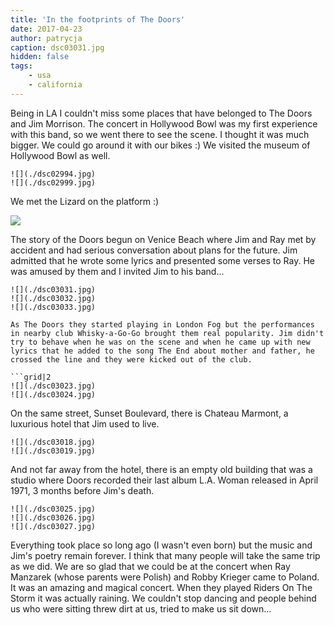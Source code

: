 ```yaml
---
title: 'In the footprints of The Doors'
date: 2017-04-23
author: patrycja
caption: dsc03031.jpg
hidden: false
tags: 
    - usa
    - california
---
```


Being in LA I couldn't miss some places that have belonged to The Doors and Jim Morrison.
The concert in Hollywood Bowl was my first experience with this band, so we went there to see the scene. I thought it was much bigger. We could go around it with our bikes :) We visited the museum of Hollywood Bowl as well.

```grid|2
![](./dsc02994.jpg)
![](./dsc02999.jpg)
```

We met the Lizard on the platform :)

![](./dsc03004.jpg)

The story of the Doors begun on Venice Beach where Jim and Ray met by accident and had serious conversation about plans for the future. Jim admitted that he wrote some lyrics and presented some verses to Ray. He was amused by them and I invited Jim to his band...

```grid|3
![](./dsc03031.jpg)
![](./dsc03032.jpg)
![](./dsc03033.jpg)

As The Doors they started playing in London Fog but the performances in nearby club Whisky-a-Go-Go brought them real popularity. Jim didn't try to behave when he was on the scene and when he came up with new lyrics that he added to the song The End about mother and father, he crossed the line and they were kicked out of the club. 

```grid|2
![](./dsc03023.jpg)
![](./dsc03024.jpg)
```

On the same street, Sunset Boulevard, there is Chateau Marmont, a luxurious hotel that Jim used to live. 

```grid|2
![](./dsc03018.jpg)
![](./dsc03019.jpg)
```

And not far away from the hotel, there is an empty old building that was a studio where Doors recorded their last album L.A. Woman released in April 1971, 3 months before Jim's death.

```grid|3
![](./dsc03025.jpg)
![](./dsc03026.jpg)
![](./dsc03027.jpg)
```

Everything took place so long ago (I wasn't even born) but the music and Jim's poetry remain forever. I think that many people will take the same trip as we did. We are so glad that we could be at the concert when Ray Manzarek (whose parents were Polish) and Robby Krieger came to Poland. It was an amazing and magical concert. When they played Riders On The Storm it was actually raining. We couldn't stop dancing and people behind us who were sitting threw dirt at us, tried to make us sit down... 
